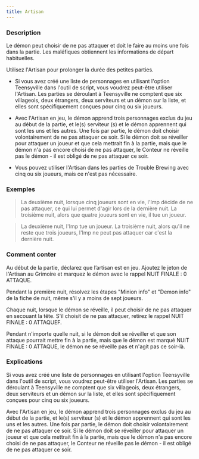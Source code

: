 ```yaml
---
title: Artisan
---
```



<Fabled ARTISAN header />

### Description

Le démon peut choisir de ne pas attaquer et doit le faire au moins une fois dans la partie. Les maléfiques obtiennent les informations de départ habituelles.

Utilisez l'Artisan pour prolonger la durée des petites parties. 

-   Si vous avez créé une liste de personnages en utilisant l'option Teensyville dans l'outil de script, vous voudrez peut-être utiliser l'Artisan. Les parties se déroulant à Teensyville ne comptent que six villageois, deux étrangers, deux serviteurs et un démon sur la liste, et elles sont spécifiquement conçues pour cinq ou six joueurs. 

-   Avec l'Artisan en jeu, le démon apprend trois personnages exclus du jeu au début de la partie, et le(s) serviteur (s) et le démon apprennent qui sont les uns et les autres. Une fois par partie, le démon doit choisir volontairement de ne pas attaquer ce soir. Si le démon doit se réveiller pour attaquer un joueur et que cela mettrait fin à la partie, mais que le démon n'a pas encore choisi de ne pas attaquer, le Conteur ne réveille pas le démon - il est obligé de ne pas attaquer ce soir. 

-   Vous pouvez utiliser l'Artisan dans les parties de Trouble Brewing avec cinq ou six joueurs, mais ce n'est pas nécessaire. 

### Exemples

> La deuxième nuit, lorsque cinq joueurs sont en vie, l'Imp décide de ne pas attaquer, ce qui lui permet d'agir lors de la dernière nuit. La troisième nuit, alors que quatre joueurs sont en vie, il tue un joueur. 

> La deuxième nuit, l'Imp tue un joueur. La troisième nuit, alors qu'il ne reste que trois joueurs, l'Imp ne peut pas attaquer car c'est la dernière nuit. 

### Comment conter

Au début de la partie, déclarez que l’artisan est en jeu. Ajoutez le jeton de l'Artisan au Grimoire et marquez le démon avec le rappel NUIT FINALE : 0 ATTAQUE. 

Pendant la première nuit, résolvez les étapes "Minion info" et "Demon info" de la fiche de nuit, même s'il y a moins de sept joueurs. 

Chaque nuit, lorsque le démon se réveille, il peut choisir de ne pas attaquer en secouant la tête. S'il choisit de ne pas attaquer, retirez le rappel NUIT FINALE : 0 ATTAQUEF.

Pendant n'importe quelle nuit, si le démon doit se réveiller et que son attaque pourrait mettre fin à la partie, mais que le démon est marqué NUIT FINALE : 0 ATTAQUE, le démon ne se réveille pas et n'agit pas ce soir-là.

### Explications

Si vous avez créé une liste de personnages en utilisant l'option Teensyville dans l'outil de script, vous voudrez peut-être utiliser l'Artisan. Les parties se déroulant à Teensyville ne comptent que six villageois, deux étrangers, deux serviteurs et un démon sur la liste, et elles sont spécifiquement conçues pour cinq ou six joueurs. 

Avec l'Artisan en jeu, le démon apprend trois personnages exclus du jeu au début de la partie, et le(s) serviteur (s) et le démon apprennent qui sont les uns et les autres. Une fois par partie, le démon doit choisir volontairement de ne pas attaquer ce soir. Si le démon doit se réveiller pour attaquer un joueur et que cela mettrait fin à la partie, mais que le démon n'a pas encore choisi de ne pas attaquer, le Conteur ne réveille pas le démon - il est obligé de ne pas attaquer ce soir. 
